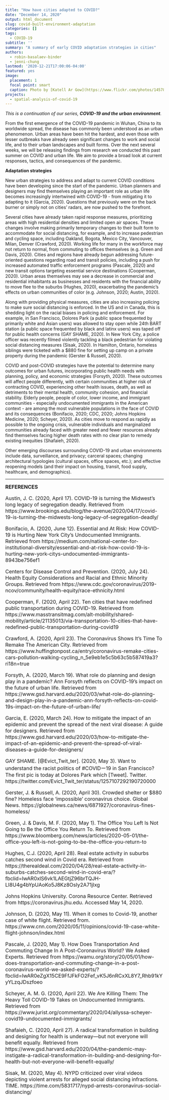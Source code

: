 ```yaml
---
title: "How have cities adapted to COVID?"
date: "December 14, 2020"
output: html_document
slug: covid-built-environment-adaptation
categories: []
tags:
  - COVID-19
subtitle: ''
summary: "A summary of early COVID adaptation strategies in cities"
authors:
  - robin-basalaev-binder
  - jenni-chung
lastmod: '2020-12-21T17:00:06-04:00'
featured: yes
image:
  placement: 1
  focal point: smart
  caption: Photo by [Katell Ar Gow](https://www.flickr.com/photos/145780790@N06/50451731213/)
projects:
  - spatial-analysis-of-covid-19
---
```


*This is a continuation of our series, __COVID-19 and the urban environment__.*

From the first emergence of the COVID-19 pandemic in Wuhan, China to its worldwide spread, the disease has commonly been understood as an urban phenomenon. Urban areas have been hit the hardest, and even those with lesser outbreaks have already seen significant changes to work and social life, and to their urban landscapes and built forms. Over the next several weeks, we will be releasing findings from research we conducted this past summer on COVID and urban life. We aim to provide a broad look at current responses, tactics, and consequences of the pandemic.

**Adaptation strategies**

New urban strategies to address and adapt to current COVID conditions have been developing since the start of the pandemic. Urban planners and designers may find themselves playing an important role as urban life becomes increasingly intertwined with COVID-19 - from mitigating it to adapting to it (Garcia, 2020). Questions that previously were on the back burner or simply not on cities’ radars, are now pushed to the forefront.

Several cities have already taken rapid response measures, prioritizing areas with high residential densities and limited open air spaces. These changes involve making primarily temporary changes to their built form to accommodate for social distancing, for example, and to increase pedestrian and cycling space, including Oakland, Bogota, Mexico City, Vancouver, Milan, Denver (Crawford, 2020). Working life for many in the workforce may not return to normal, from commuting to offices themselves (e.g. Green and Davis, 2020). Cities and regions have already begun addressing future-oriented questions regarding road and transit policies, including a push for increased automated traffic enforcement programs (Pascale, 2020) and new transit options targeting essential service destinations (Cooperman, 2020). Urban areas themselves may see a decrease in commercial and residential inhabitants as businesses and residents with the financial ability to move flee to the suburbs (Hughes, 2020), exacerbating the pandemic’s effects on urban communities of color (e.g. Johnson, 2020; Austin, 2020). 

Along with providing physical measures, cities are also increasing policing to make sure social distancing is enforced. In the US and in Canada, this is shedding light on the racial biases in policing and enforcement. For example, in San Francisco, Dolores Park (a public space frequented by primarily white and Asian users) was allowed to stay open while 24th BART station (a public space frequented by black and latinx users) was taped off for public health concerns (GAY SHAME, 2020). In New York City, a police officer was recently filmed violently tackling a black pedestrian for violating social distancing measures (Sisak, 2020). In Hamilton, Ontario, homeless siblings were ticketed with a $880 fine for setting up camp on a private property during the pandemic (Gerster & Russell, 2020).

COVID and post-COVID strategies have the potential to determine many outcomes for urban futures, incorporating public health needs with planning, policy, and economic strategies (Forsyth, 2020). These outcomes will affect people differently, with certain communities at higher risk of contracting COVID, experiencing other health issues, death, as well as detriments to their mental health, community cohesion, and financial stability. Elderly people, people of color, lower income, and immigrant communities - especially undocumented immigrants in the American context - are among the most vulnerable populations in the face of COVID and its consequences (Bonifacio, 2020; CDC, 2020; Johns Hopkins Medicine, 2020; Scheyer, 2020). As cities move to respond as rapidly as possible to the ongoing crisis, vulnerable individuals and marginalized communities already faced with greater need and fewer resources already find themselves facing higher death rates with no clear plan to remedy existing inequities  (Shafaieh, 2020).

Other emerging discourses surrounding COVID-19 and urban environments include data, surveillance, and privacy; carceral spaces; changing architectural typologies (cultural spaces, office spaces, etc.); and effective reopening models (and their impact on housing, transit, food supply, healthcare, and demographics).

---

<font size = 3>**REFERENCES**

Austin, J. C. (2020, April 17). COVID-19 is turning the Midwest’s long legacy of segregation deadly. Retrieved from https://www.brookings.edu/blog/the-avenue/2020/04/17/covid-19-is-turning-the-midwests-long-legacy-of-segregation-deadly/ 

Bonifacio, A. (2020, June 12). Essential and At Risk: How COVID-19 is Hurting New York City’s Undocumented Immigrants. Retrieved from https://medium.com/national-center-for-institutional-diversity/essential-and-at-risk-how-covid-19-is-hurting-new-york-citys-undocumented-immigrants-8943be756ef1 

Centers for Disease Control and Prevention. (2020, July 24). Health Equity Considerations and Racial and Ethnic Minority Groups. Retrieved from https://www.cdc.gov/coronavirus/2019-ncov/community/health-equity/race-ethnicity.html

Cooperman, F. (2020, April 22). Ten cities that have redefined public transportation during COVID-19. Retrieved from https://www.masstransitmag.com/alt-mobility/shared-mobility/article/21135013/via-transportation-10-cities-that-have-redefined-public-transportation-during-covid19 

Crawford, A. (2020, April 23). The Coronavirus Shows It's Time To Remake The American City. Retrieved from https://www.huffingtonpost.ca/entry/coronavirus-remake-cities-cars-pollution-walking-cycling_n_5e9eb1e5c5b63c5b587419a3?ri18n=true 

Forsyth, A. (2020, March 19). What role do planning and design play in a pandemic? Ann Forsyth reflects on COVID-19’s impact on the future of urban life. Retrieved from https://www.gsd.harvard.edu/2020/03/what-role-do-planning-and-design-play-in-a-pandemic-ann-forsyth-reflects-on-covid-19s-impact-on-the-future-of-urban-life/ 

Garcia, E. (2020, March 24). How to mitigate the impact of an epidemic and prevent the spread of the next viral disease: A guide for designers. Retrieved from https://www.gsd.harvard.edu/2020/03/how-to-mitigate-the-impact-of-an-epidemic-and-prevent-the-spread-of-viral-diseases-a-guide-for-designers/ 

GAY SHAME. [@Evict_Twit_ter]. (2020, May 3). Want to understand the racist politics of #COVIDー19 in San Francisco? The first pic is today at Dolores Park which [Tweet]. Twitter. https://twitter.com/Evict_Twit_ter/status/1257107292190720000

Gerster, J. & Russell, A. (2020, April 30). Crowded shelter or $880 fine? Homeless face ‘impossible’ coronavirus choice. Global News. https://globalnews.ca/news/6871927/coronavirus-fines-homeless/

Green, J. & Davis, M. F. (2020, May 1). The Office You Left Is Not Going to Be the Office You Return To. Retrieved from https://www.bloomberg.com/news/articles/2020-05-01/the-office-you-left-is-not-going-to-be-the-office-you-return-to 

Hughes, C.J. (2020, April 28). Real estate activity in suburbs catches second wind in Covid era. Retrieved from https://therealdeal.com/2020/04/28/real-estate-activity-in-suburbs-catches-second-wind-in-covid-era/?fbclid=IwAR0xlS6vk1LAEGtjZ96brTQJH-LI8U4g4bYpUAoKo5J8Kz8OsIy2A71jIxg 

Johns Hopkins University. Corona Resource Center. Retrieved from https://coronavirus.jhu.edu. Accessed May 14, 2020. 

Johnson, D. (2020, May 11). When it comes to Covid-19, another case of white flight. Retrieved from. https://www.cnn.com/2020/05/11/opinions/covid-19-case-white-flight-johnson/index.html 

Pascale, J. (2020, May 1). How Does Transportation And Commuting Change In A Post-Coronavirus World? We Asked Experts. Retrieved from https://wamu.org/story/20/05/01/how-does-transportation-and-commuting-change-in-a-post-coronavirus-world-we-asked-experts/?fbclid=IwAR0eZgX15CE9FfJFkFO2Fef_vK5J6nRCxXL8Y7_Rhb91kYyYLzqJDszfoeo 

Scheyer, A. M. G. (2020, April 22). We Are Killing Them: The Heavy Toll COVID-19 Takes on Undocumented Immigrants. Retrieved from https://www.jurist.org/commentary/2020/04/allyssa-scheyer-covid19-undocumented-immigrants/

Shafaieh, C. (2020, April 27). A radical transformation in building and designing for health is underway—but not everyone will benefit equally. Retrieved from https://www.gsd.harvard.edu/2020/04/the-pandemic-may-instigate-a-radical-transformation-in-building-and-designing-for-health-but-not-everyone-will-benefit-equally/ 

Sisak, M. (2020, May 4). NYPD criticized over viral videos depicting violent arrests for alleged social distancing infractions. TIME. https://time.com/5831717/nypd-arrests-coronavirus-social-distancing/